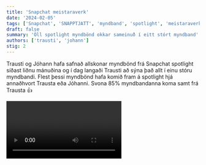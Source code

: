 ```yaml
---
title: 'Snapchat meistaraverk'
date: '2024-02-05'
tags: ['Snapchat', 'SNAPPTJATT', 'myndband', 'spotlight', 'meistaraverk']
draft: false
summary: 'Öll spotlight myndbönd okkar sameinuð í eitt stórt myndband'
authors: ['trausti', 'johann']
stig: 2
---
```


Trausti og Jóhann hafa safnað allskonar myndbönd frá Snapchat spotlight síðast liðnu mánuðina og í dag langaði Trausti að sýna það 
allt í einu stóru myndbandi. Flest þessi myndbönd hafa komið fram á spotlight hjá annaðhvort Trausta eða Jóhanni.
Svona 85% myndbandanna koma samt frá Trausta 👍


<Video id="zW2FJxOJ-DA" />


Öll þessi myndbönd er ekki okkar og við eigum ekki höfunarrétt á neinu af þessu.
